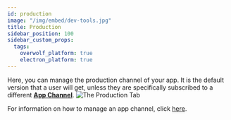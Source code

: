 ```yaml
---
id: production
image: "/img/embed/dev-tools.jpg"
title: Production
sidebar_position: 100
sidebar_custom_props:
  tags:
    overwolf_platform: true
    electron_platform: true
---
```


Here, you can manage the production channel of your app. It is the default version that a user will get,
unless they are specifically subscribed to a different [**App Channel**](./testing).
![The Production Tab](/assets/tools/developers-console/all-applications/release-management/production/index.jpg)

For information on how to manage an app channel, click [here](/tools/developers-console/all-applications/release-management#manage-an-app-channel).
